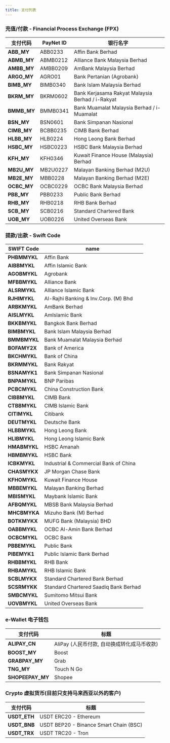 ```yaml
---
title: 支付列表
---
```


### 充值/付款 - Financial Process Exchange (FPX) 

| 支付代码         | PayNet ID | 银行名字                              |
| ------------ | -------- | -------------------------------------- |
| **ABB\_MY**    | ABB0233  | Affin Bank Berhad                      |
| **ABMB\_MY** | ABMB0212 | Alliance Bank Malaysia Berhad          |
| **AMBB\_MY**   | AMBB0209 | AmBank Malaysia Berhad                 |
| **ARGO\_MY**      | AGRO01   | Bank Pertanian (Agrobank)              |
| **BIMB\_MY**     | BIMB0340 | Bank Islam Malaysia Berhad             |
| **BKRM\_MY**     | BKRM0602 | Bank Kerjasama Rakyat Malaysia Berhad / i-Rakyat  |
| **BMMB\_MY**     | BMMB0341 | Bank Muamalat Malaysia Berhad / i-Muamalat         |
| **BSN\_MY**      | BSN0601  | Bank Simpanan Nasional                 |
| **CIMB\_MY**     | BCBB0235 | CIMB Bank Berhad                       |
| **HLBB\_MY**      | HLB0224  | Hong Leong Bank Berhad                 |
| **HSBC\_MY**     | HSBC0223 | HSBC Bank Malaysia Berhad              |
| **KFH\_MY**      | KFH0346  | Kuwait Finance House (Malaysia) Berhad |
| **MB2U\_MY**     | MB2U0227 | Malayan Banking Berhad (M2U)           |
| **MB2E\_MY**     | MBB0228  | Malayan Banking Berhad (M2E)           |
| **OCBC\_MY**     | OCBC0229 | OCBC Bank Malaysia Berhad              |
| **PBB\_MY**      | PBB0233  | Public Bank Berhad                     |
| **RHB\_MY**      | RHB0218  | RHB Bank Berhad                        |
| **SCB\_MY**      | SCB0216  | Standard Chartered Bank                |
| **UOB\_MY**      | UOB0226  | United Overseas Bank                   |

### 提款/出款 - Swift Code

| SWIFT Code | name                                  |
|-----------|---------------------------------------|
| **PHBMMYKL**  | Affin Bank                            |
| **AIBBMYKL**  | Affin Islamic Bank                    |
| **AGOBMYKL**  | Agrobank                              |
| **MFBBMYKL**  | Alliance Bank                         |
| **ALSRMYKL**  | Alliance Islamic Bank                 |
| **RJHIMYKL**  | Al-Rajhi Banking & Inv.Corp. (M) Bhd  |
| **ARBKMYKL**  | AmBank Berhad                         |
| **AISLMYKL**  | AmIslamic Bank                        |
| **BKKBMYKL**  | Bangkok Bank Berhad                   |
| **BIMBMYKL**  | Bank Islam Malaysia Berhad            |
| **BMMBMYKL**  | Bank Muamalat Malaysia Berhad         |
| **BOFAMY2X**  | Bank of America                       |
| **BKCHMYKL**  | Bank of China                         |
| **BKRMMYKL**  | Bank Rakyat                           |
| **BSNAMYK1**  | Bank Simpanan Nasional                |
| **BNPAMYKL**  | BNP Paribas                           |
| **PCBCMYKL**  | China Construction Bank               |
| **CIBBMYKL**  | CIMB Bank                             |
| **CTBBMYKL**  | CIMB Islamic Bank                     |
| **CITIMYKL**  | Citibank                              |
| **DEUTMYKL**  | Deutsche Bank                         |
| **HLBBMYKL**  | Hong Leong Bank                       |
| **HLIBMYKL**  | Hong Leong Islamic Bank               |
| **HMABMYKL**  | HSBC Amanah                           |
| **HBMBMYKL**  | HSBC Bank                             |
| **ICBKMYKL**  | Industrial & Commercial Bank of China |
| **CHASMYKX**  | JP Morgan Chase Bank                  |
| **KFHOMYKL**  | Kuwait Finance House                  |
| **MBBEMYKL**  | Malayan Banking Berhad                |
| **MBISMYKL**  | Maybank Islamic Bank                  |
| **AFBQMYKL**  | MBSB Bank Malaysia Berhad             |
| **MHCBMYKA**  | Mizuho Bank (M) Berhad                |
| **BOTKMYKX**  | MUFG Bank (Malaysia) BHD              |
| **OABBMYKL**  | OCBC Al-Amin Bank Berhad              |
| **OCBCMYKL**  | OCBC Bank                             |
| **PBBEMYKL**  | Public Bank                           |
| **PIBEMYK1**  | Public Islamic Bank Berhad            |
| **RHBBMYKL**  | RHB Bank                              |
| **RHBAMYKL**  | RHB Islamic Bank                      |
| **SCBLMYKX**  | Standard Chartered Bank Berhad        |
| **SCSRMYKK**  | Standard Chartered Saadiq Bank Berhad |
| **SMBCMYKL**  | Sumitomo Mitsui Bank                  |
| **UOVBMYKL**  | United Overseas Bank                  |

### e-Wallet 电子钱包

| 支付代码 | 标题     |
| ----------- | ---------- |
| **ALIPAY\_CN**  | AliPay (人民币付款, 自动换成转化成马币收款) |
| **BOOST\_MY**   | Boost      |
| **GRABPAY\_MY** | Grab       |
| **TNG\_MY**     | Touch N Go |
| **SHOPEEPAY\_MY**     | Shopee |

### Crypto 虚拟货币(目前只支持马来西亚以外的客户)

| 支付代码 | 标题     |
| ----------- | ---------- |
| **USDT\_ETH**  | USDT ERC20 - Ethereum     |
| **USDT\_BNB**   | USDT BEP20 - Binance Smart Chain (BSC)      |
| **USDT\_TRX** | USDT TRC20 - Tron  |
